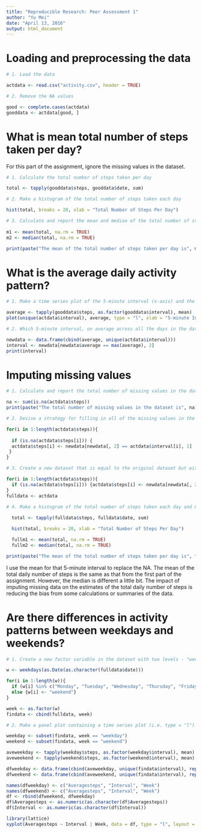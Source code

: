 ```yaml
---
title: "Reproducible Research: Peer Assessment 1"
author: "Yu Mei"
date: "April 13, 2016"
output: html_document
---
```


# Loading and preprocessing the data

```r

# 1. Load the data

actdata <- read.csv("activity.csv", header = TRUE)

# 2. Remove the NA values

good <- complete.cases(actdata)
gooddata <- actdata[good, ]

```

# What is mean total number of steps taken per day? 
For this part of the assignment, ignore the missing values in the dataset.

```r

# 1. Calculate the total number of steps taken per day

total <- tapply(gooddata$steps, gooddata$date, sum)

# 2. Make a histogram of the total number of steps taken each day

hist(total, breaks = 20, xlab = "Total Number of Steps Per Day")

# 3. Calculate and report the mean and median of the total number of steps taken per day
  
m1 <- mean(total, na.rm = TRUE)
m2 <- median(total, na.rm = TRUE)

print(paste("The mean of the total number of steps taken per day is", m1, "and the median of the total number of steps taken per day is", m2))

```


# What is the average daily activity pattern?

```r

# 1. Make a time series plot of the 5-minute interval (x-axis) and the average number of steps taken, averaged across all days (y-axis)

average <- tapply(gooddata$steps, as.factor(gooddata$interval), mean)
plot(unique(actdata$interval), average, type = "l", xlab = "5-minute Interval", ylab = "Average Steps per Interval")

# 2. Which 5-minute interval, on average across all the days in the dataset, contains the maximum number of steps?

newdata <- data.frame(cbind(average, unique(actdata$interval))) 
interval <- newdata[newdata$average == max(average), 2]
print(interval)  

```

# Imputing missing values

```r
# 1. Calculate and report the total number of missing values in the dataset 

na <- sum(is.na(actdata$steps))
print(paste("The total number of missing values in the dataset is", na))

# 2. Devise a strategy for filling in all of the missing values in the dataset (use the mean for that 5-minute interval).

for(i in 1:length(actdata$steps)){
  
  if (is.na(actdata$steps[i])) {
  actdata$steps[i] <- newdata[newdata[, 2] == actdata$interval[i], 1]
 }  
}

# 3. Create a new dataset that is equal to the original dataset but with the missing data filled in.

for(i in 1:length(actdata$steps)){
  if (is.na(actdata$steps[i])) {actdata$steps[i] <- newdata[newdata[, 2] == actdata$interval[i], 1]}  
}
fulldata <- actdata

# 4. Make a histogram of the total number of steps taken each day and Calculate and report the mean and median total number of steps taken per day. 
  
  total <- tapply(fulldata$steps, fulldata$date, sum)

  hist(total, breaks = 20, xlab = "Total Number of Steps Per Day")

  fullm1 <- mean(total, na.rm = TRUE)
  fullm2 <- median(total, na.rm = TRUE)

print(paste("The mean of the total number of steps taken per day is", fullm1, "and the median of the total number of steps taken per day is", fullm2))

```
I use the mean for that 5-minute interval to replace the NA. The mean of the total daily number of steps is the same as that from the first part of the assignment. However, the median is different a little bit.  The impact of imputing missing data on the estimates of the total daily number of steps is reducing the bias from some calculations or summaries of the data.

# Are there differences in activity patterns between weekdays and weekends?

```r
# 1. Create a new factor variable in the dataset with two levels - "weekday" and "weekend" indicating whether a given date is a weekday or weekend day.

w <- weekdays(as.Date(as.character(fulldata$date)))

for(i in 1:length(w)){
  if (w[i] %in% c("Monday", "Tuesday", "Wednesday", "Thursday", "Friday")){w[i] <- "weekday"}
  else {w[i] <- "weekend"}
}

week <- as.factor(w)
findata <- cbind(fulldata, week)

# 2. Make a panel plot containing a time series plot (i.e. type = "l") of the 5-minute interval (x-axis) and the average number of steps taken, averaged across all weekday days or weekend days (y-axis). 

weekday <- subset(findata, week == "weekday")
weekend <- subset(findata, week == "weekend")

aveweekday <- tapply(weekday$steps, as.factor(weekday$interval), mean)
aveweekend <- tapply(weekend$steps, as.factor(weekend$interval), mean)

dfweekday <- data.frame(cbind(aveweekday, unique(findata$interval), rep("weekday", length(aveweekday))))
dfweekend <- data.frame(cbind(aveweekend, unique(findata$interval), rep("weekend", length(aveweekend))))

names(dfweekday) <- c("Averagesteps", "Interval", "Week")
names(dfweekend) <- c("Averagesteps", "Interval", "Week")
df <- rbind(dfweekend, dfweekday)
df$Averagesteps <- as.numeric(as.character(df$Averagesteps))
df$Interval <- as.numeric(as.character(df$Interval))

library(lattice)
xyplot(Averagesteps ~ Interval | Week, data = df, type = "l", layout = c(1, 2), xlab = "Interval", ylab = "Number of Steps")

```





